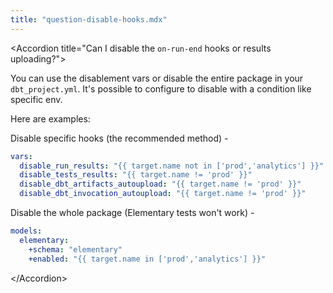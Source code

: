```yaml
---
title: "question-disable-hooks.mdx"
---
```


&lt;Accordion title="Can I disable the `on-run-end` hooks or results uploading?"&gt;

You can use the disablement vars or disable the entire package in your `dbt_project.yml`.
It's possible to configure to disable with a condition like specific env.

Here are examples:

Disable specific hooks (the recommended method) -

```yaml dbt_project.yml
vars:
  disable_run_results: "{{ target.name not in ['prod','analytics'] }}"
  disable_tests_results: "{{ target.name != 'prod' }}"
  disable_dbt_artifacts_autoupload: "{{ target.name != 'prod' }}"
  disable_dbt_invocation_autoupload: "{{ target.name != 'prod' }}"
```

Disable the whole package (Elementary tests won't work) -

```yaml dbt_project.yml
models:
  elementary:
    +schema: "elementary"
    +enabled: "{{ target.name in ['prod','analytics'] }}"
```

&lt;/Accordion&gt;
